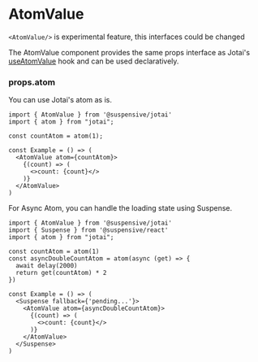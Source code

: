 
# AtomValue

<Callout type='experimental'>

`<AtomValue/>` is experimental feature, this interfaces could be changed

</Callout>

The AtomValue component provides the same props interface as Jotai's [useAtomValue](https://jotai.org/docs/core/use-atom#useatomvalue) hook and can be used declaratively.

### props.atom

You can use Jotai's atom as is.

```tsx /AtomValue/
import { AtomValue } from '@suspensive/jotai'
import { atom } from "jotai";

const countAtom = atom(1);

const Example = () => (
  <AtomValue atom={countAtom}>
    {(count) => (
      <>count: {count}</>
    )}
  </AtomValue>
)
```

For Async Atom, you can handle the loading state using Suspense.

```tsx /AtomValue/
import { AtomValue } from '@suspensive/jotai'
import { Suspense } from '@suspensive/react'
import { atom } from "jotai";

const countAtom = atom(1)
const asyncDoubleCountAtom = atom(async (get) => {
  await delay(2000)
  return get(countAtom) * 2
})

const Example = () => (
  <Suspense fallback={'pending...'}>
    <AtomValue atom={asyncDoubleCountAtom}>
      {(count) => (
        <>count: {count}</>
      )}
    </AtomValue>
  </Suspense>
)
```
